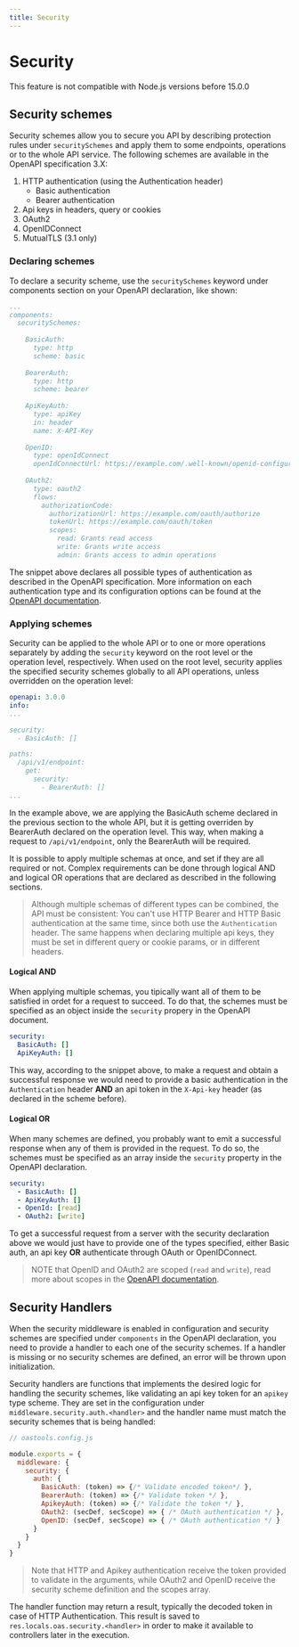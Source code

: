 ```yaml
---
title: Security
---
```



# Security
<Callout type="warning" emoji="⚠">
This feature is not compatible with Node.js versions before 15.0.0
</Callout>

## Security schemes
Security schemes allow you to secure you API by describing protection rules under `securitySchemes` and apply them to some endpoints, operations or to the whole API service. The following schemes are available in the OpenAPI specification 3.X:

1. HTTP authentication (using the Authentication header)
    * Basic authentication
    * Bearer authentication
2. Api keys in headers, query or cookies
3. OAuth2
3. OpenIDConnect
4. MutualTLS (3.1 only)

### Declaring schemes
To declare a security scheme, use the `securitySchemes` keyword under components section on your OpenAPI declaration, like shown:

```yaml
...
components:
  securitySchemes:
    
    BasicAuth:
      type: http
      scheme: basic
    
    BearerAuth:
      type: http
      scheme: bearer
    
    ApiKeyAuth:
      type: apiKey
      in: header
      name: X-API-Key
    
    OpenID:
      type: openIdConnect
      openIdConnectUrl: https://example.com/.well-known/openid-configuration
    
    OAuth2:
      type: oauth2
      flows:
        authorizationCode:
          authorizationUrl: https://example.com/oauth/authorize
          tokenUrl: https://example.com/oauth/token
          scopes:
            read: Grants read access
            write: Grants write access
            admin: Grants access to admin operations
```

The snippet above declares all possible types of authentication as described in the OpenAPI specification. More information on each authentication type and its configuration options can be found at the [OpenAPI documentation](https://swagger.io/docs/specification/authentication/).

### Applying schemes
Security can be applied to the whole API or to one or more operations separately by adding the `security` keyword on the root level or the operation level, respectively. When used on the root level, security applies the specified security schemes globally to all API operations, unless overridden on the operation level:

```yaml
openapi: 3.0.0
info:
...

security:
  - BasicAuth: []

paths:
  /api/v1/endpoint:
    get:
      security:
        - BearerAuth: []
...
```

In the example above, we are applying the BasicAuth scheme declared in the previous section to the whole API, but it is getting overriden by BearerAuth declared on the operation level. This way, when making a request to `/api/v1/endpoint`, only the BearerAuth will be required.

It is possible to apply multiple schemas at once, and set if they are all required or not. Complex requirements can be done through logical AND and logical OR operations that are declared as described in the following sections.

> Although multiple schemas of different types can be combined, the API must be consistent: You can't use HTTP Bearer and HTTP Basic authentication at the same time, since both use the `Authentication` header. The same happens when declaring multiple api keys, they must be set in different query or cookie params, or in different headers.

#### Logical AND
When applying multiple schemas, you tipically want all of them to be satisfied in ordet for a request to succeed. To do that, the schemes must be specified as an object inside the `security` propery in the OpenAPI document.

```yaml
security:
  BasicAuth: []
  ApiKeyAuth: []
```

This way, according to the snippet above, to make a request and obtain a successful response we would need to provide a basic authentication in the `Authentication` header **AND** an api token in the `X-Api-key` header (as declared in the scheme before).

#### Logical OR
When many schemes are defined, you probably want to emit a successful response when any of them is provided in the request. To do so, the schemes must be specified as an array inside the `security` property in the OpenAPI declaration.

```yaml
security:
  - BasicAuth: []
  - ApiKeyAuth: []
  - OpenId: [read]
  - OAuth2: [write]
```

To get a successful request from a server with the security declaration above we would just have to provide one of the types specified, either Basic auth, an api key **OR** authenticate through OAuth or OpenIDConnect.

> NOTE that OpenID and OAuth2 are scoped (`read` and `write`), read more about scopes in the [OpenAPI documentation](https://swagger.io/docs/specification/authentication/).

## Security Handlers
When the security middleware is enabled in configuration and security schemes are specified under `components` in the OpenAPI declaration, you need to provide a handler to each one of the security schemes. If a handler is missing or no security schemes are defined, an error will be thrown upon initialization.

Security handlers are functions that implements the desired logic for handling the security schemes, like validating an api key token for an `apikey` type scheme. They are set in the configuration under `middleware.security.auth.<handler>` and the handler name must match the security schemes that is being handled:

```js
// oastools.config.js

module.exports = {
  middleware: {
    security: {
      auth: {
        BasicAuth: (token) => {/* Validate encoded token*/ },
        BearerAuth: (token) => {/* Validate token */ },
        ApikeyAuth: (token) => {/* Validate the token */ },
        OAuth2: (secDef, secScope) => { /* OAuth authentication */ },
        OpenID: (secDef, secScope) => { /* OAuth authentication */ }
      }
    }
  }
}
```

> Note that HTTP and Apikey authentication receive the token provided to validate in the arguments, while OAuth2 and OpenID receive the security scheme definition and the scopes array.

The handler function may return a result, typically the decoded token in case of HTTP Authentication. This result is saved to `res.locals.oas.security.<handler>` in order to make it available to controllers later in the execution.
